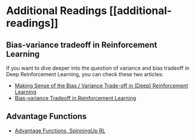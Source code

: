 # Additional Readings [[additional-readings]]

## Bias-variance tradeoff in Reinforcement Learning
If you want to dive deeper into the question of variance and bias tradeoff in Deep Reinforcement Learning, you can check these two articles:
- [Making Sense of the Bias / Variance Trade-off in (Deep) Reinforcement Learning](https://blog.mlreview.com/making-sense-of-the-bias-variance-trade-off-in-deep-reinforcement-learning-79cf1e83d565)
- [Bias-variance Tradeoff in Reinforcement Learning](https://www.endtoend.ai/blog/bias-variance-tradeoff-in-reinforcement-learning/)

## Advantage Functions
- [Advantage Functions, SpinningUp RL](https://spinningup.openai.com/en/latest/spinningup/rl_intro.html?highlight=advantage%20functio#advantage-functions)
